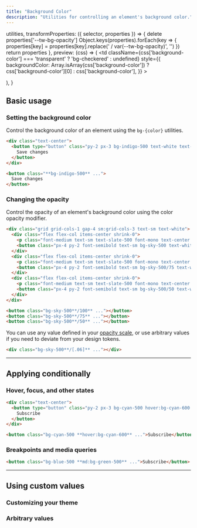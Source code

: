 ```yaml
---
title: "Background Color"
description: "Utilities for controlling an element's background color."
---
```



  utilities,
  transformProperties: ({ selector, properties }) => {
    delete properties['--tw-bg-opacity']
    Object.keys(properties).forEach(key => {
      properties[key] = properties[key].replace(' / var(--tw-bg-opacity)', '')
    })
    return properties
  },
  preview: (css) => (
    <td
      className={css['background-color'] === 'transparent' ? 'bg-checkered' : undefined}
      style={{
        backgroundColor: Array.isArray(css['background-color'])
          ? css['background-color'][0]
          : css['background-color'],
      }}
    >
      <div className="w-24" />
    </td>
  ),
}

## Basic usage

### Setting the background color

Control the background color of an element using the `bg-{color}` utilities.

```html {{ mode: 'example' }}
<div class="text-center">
  <button type="button" class="py-2 px-3 bg-indigo-500 text-white text-sm font-semibold rounded-md shadow focus:outline-none" tabindex="-1">
    Save changes
  </button>
</div>
```

```html
<button class="**bg-indigo-500** ...">
  Save changes
</button>
```

### Changing the opacity

Control the opacity of an element's background color using the color opacity modifier.

```html {{ mode: 'example' }}
<div class="grid grid-cols-1 gap-4 sm:grid-cols-3 text-sm text-white">
  <div class="flex flex-col items-center shrink-0">
    <p class="font-medium text-sm text-slate-500 font-mono text-center mb-3 dark:text-slate-400">bg-sky-500</p>
    <button class="px-4 py-2 font-semibold text-sm bg-sky-500 text-white rounded-md shadow-sm opacity-100">Button A</button>
  </div>
  <div class="flex flex-col items-center shrink-0">
    <p class="font-medium text-sm text-slate-500 font-mono text-center mb-3 dark:text-slate-400">bg-sky-500/75</p>
    <button class="px-4 py-2 font-semibold text-sm bg-sky-500/75 text-white rounded-md shadow-sm opacity-100">Button B</button>
  </div>
  <div class="flex flex-col items-center shrink-0">
    <p class="font-medium text-sm text-slate-500 font-mono text-center mb-3 dark:text-slate-400">bg-sky-500/50</p>
    <button class="px-4 py-2 font-semibold text-sm bg-sky-500/50 text-white rounded-md shadow-sm opacity-100">Button C</button>
  </div>
</div>
```

```html
<button class="bg-sky-500**/100** ..."></button>
<button class="bg-sky-500**/75** ..."></button>
<button class="bg-sky-500**/50** ..."></button>
```

You can use any value defined in your [opacity scale](/docs/opacity), or use arbitrary values if you need to deviate from your design tokens.

```html
<div class="bg-sky-500**/[.06]** ..."></div>
```

---

## <Heading ignore>Applying conditionally</Heading>

### <Heading ignore>Hover, focus, and other states</Heading>

<HoverFocusAndOtherStates featuredClass="bg-cyan-600">

```html {{ mode: 'example', hint: 'Try hovering over the button to see the background color change' }}
<div class="text-center">
  <button type="button" class="py-2 px-3 bg-cyan-500 hover:bg-cyan-600 text-white text-sm font-semibold rounded-md shadow focus:outline-none" tabindex="-1">
    Subscribe
  </button>
</div>
```

```html
<button class="bg-cyan-500 **hover:bg-cyan-600** ...">Subscribe</button>
```

</HoverFocusAndOtherStates>

### <Heading ignore>Breakpoints and media queries</Heading>

<BreakpointsAndMediaQueries featuredClass="bg-green-500">

```html
<button class="bg-blue-500 **md:bg-green-500** ...">Subscribe</button>
```

</BreakpointsAndMediaQueries>

---

## Using custom values

### Customizing your theme

<CustomizePluginColors name="background" configKey="backgroundColor" />

### Arbitrary values

<ArbitraryValues property="color" featuredClass="bg-[#50d71e]" element="p" />

